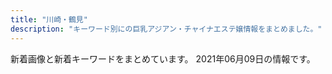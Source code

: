 ```yaml
---
title: "川崎・鶴見"
description: "キーワード別にの巨乳アジアン・チャイナエステ嬢情報をまとめました。"
---
```


新着画像と新着キーワードをまとめています。
2021年06月09日の情報です。

<DmmAffiliateIns />
<KeywordTable
  shops={
    [
    {
        "station": "JR\u9db4\u898b\u99c5\u897f\u53e3",
        "img_links": [
            "http://asatsuyu-es.com/images/newtiao.jpg",
            "http://asatsuyu-es.com/images/st02.jpg",
            "http://asatsuyu-es.com/images/st01.jpg",
            "http://asatsuyu-es.com/images/st03b.jpg",
            "http://asatsuyu-es.com/images/st05b.jpg",
            "http://asatsuyu-es.com/images/room2.jpg",
            "http://asatsuyu-es.com/images/st04.jpg",
            "http://asatsuyu-es.com/images/zi_staff.png",
            "http://asatsuyu-es.com/images/room3.jpg",
            "http://asatsuyu-es.com/images/room4.jpg",
            "http://asatsuyu-es.com/images/st03.jpg",
            "http://asatsuyu-es.com/images/mobile.jpg",
            "http://asatsuyu-es.com/images/newfacetiao.jpg",
            "http://asatsuyu-es.com/images/picktiao.jpg",
            "http://asatsuyu-es.com/images/st05.jpg",
            "http://asatsuyu-es.com/images/top01.jpg",
            "http://asatsuyu-es.com/images/room6.jpg",
            "http://asatsuyu-es.com/images/room1.jpg"
        ],
        "name": "\u671d\u9732",
        "url": "http://asatsuyu-es.com/",
        "keywords": {
            "86": 1,
            "C": 12,
            "87": 1,
            "D": 2
        }
    },
    {
        "station": "JR\u9db4\u898b\u99c5\u897f\u53e3",
        "img_links": [
            "http://tsurumisakura.este88.com/images/m6.jpg",
            "http://tsurumisakura.este88.com/files/004.jpg",
            "http://tsurumisakura.este88.com/images/m1.jpg",
            "http://tsurumisakura.este88.com/images/b-tel.png",
            "http://tsurumisakura.este88.com/images/m4.jpg",
            "http://tsurumisakura.este88.com/files/sayuri1.jpg",
            "http://tsurumisakura.este88.com/files/miho1.jpg",
            "http://tsurumisakura.este88.com/files/minami1.jpg",
            "http://tsurumisakura.este88.com/images/m2.jpg",
            "http://tsurumisakura.este88.com/images/m3.jpg",
            "http://tsurumisakura.este88.com/images/tel2.png",
            "http://tsurumisakura.este88.com/images/slider-img002.jpg",
            "http://tsurumisakura.este88.com/images/slider-img001.jpg",
            "http://tsurumisakura.este88.com/images/b-online.png",
            "http://tsurumisakura.este88.com/files/hitomi1.jpg",
            "http://tsurumisakura.este88.com/files/miyuki1.jpg",
            "http://tsurumisakura.este88.com/images/info.png"
        ],
        "keywords": {
            "87": 10,
            "88": 8,
            "92": 8,
            "86": 8,
            "89": 6,
            "E": 8,
            "C": 8,
            "D": 24,
            "93": 8
        },
        "name": "\u3055\u304f\u3089",
        "url": "http://tsurumisakura.este88.com/"
    },
    {
        "name": "Smile",
        "img_links": [
            "http://tsurumi-est.xyz/images/g0.jpg",
            "http://tsurumi-est.xyz/images/s_staff.png",
            "http://tsurumi-est.xyz/images/int2.jpg",
            "http://tsurumi-est.xyz/images/int1.jpg",
            "http://tsurumi-est.xyz/g1.jpg",
            "http://tsurumi-est.xyz/images/g3.jpg",
            "http://momipara.jp/img/link/momi88.jpg",
            "http://tsurumi-est.xyz/images/g1.jpg",
            "http://tsurumi-est.xyz/images/top.jpg",
            "http://tsurumi-est.xyz/images/mobile.png",
            "http://tsurumi-est.xyz/images/g2.jpg",
            "http://tsurumi-est.xyz/g3.jpg",
            "http://tsurumi-est.xyz/g2.jpg",
            "http://cdn.dino-es.com/images/logo/88x31NewDinoEs.png",
            "http://tsurumi-est.xyz/images/flash2.jpg",
            "http://tsurumi-est.xyz/images/s_staff1.png",
            "http://tsurumi-est.xyz/images/mens-esthe1.png",
            "http://tsurumi-est.xyz/images/flash.jpg",
            "http://tsurumi-est.xyz/images/g5.jpg",
            "http://tsurumi-est.xyz/g0.jpg"
        ],
        "keywords": {
            "E": 2,
            "C": 16,
            "D": 4
        },
        "url": "http://tsurumi-est.xyz/",
        "station": "\u4eac\u6025\u9db4\u898b\u99c5\u6771\u53e3"
    },
    {
        "name": "\u7652\u5065\u697d",
        "station": "JR\u5ddd\u5d0e\u99c5\u6771\u53e3",
        "url": "http://es-china.info/",
        "keywords": {
            "C": 13
        },
        "img_links": [
            "http://es-china.info/images/no1.png",
            "http://es-china.info/images/line.png",
            "http://es-china.info/staff/sayuri3.jpg",
            "http://es-china.info/staff/emi2.jpg",
            "http://es-china.info/staff/risa2.jpg",
            "http://es-china.info/images/r3.jpg",
            "http://es-china.info/staff/ai2.jpg",
            "http://es-china.info/images/s_news.png",
            "http://es-china.info/images/room1.jpg",
            "http://es-china.info/images/s_ranking.png",
            "http://es-china.info/staff/sasa1.jpg",
            "http://es-china.info/staff/ai1.jpg",
            "http://es-china.info/staff/ran2.jpg",
            "http://es-china.info/images/s_newface.png",
            "http://es-china.info/images/s_staff.png",
            "http://es-china.info/images/s_pickup.png",
            "http://es-china.info/staff/sayuri1.jpg",
            "http://es-china.info/staff/sasa2.jpg",
            "http://es-china.info/images/room4.jpg",
            "http://es-china.info/staff/sayuri2.jpg",
            "http://es-china.info/staff/risa1.jpg",
            "http://es-china.info/staff/emi1.jpg",
            "http://es-china.info/images/room3.jpg",
            "http://es-china.info/images/room2.jpg",
            "http://es-china.info/images/s_zysx.png",
            "http://es-china.info/images/mobile.jpg",
            "http://es-china.info/staff/ran1.jpg"
        ]
    },
    {
        "img_links": [
            "http://www.iyasi-massage.com/images/staff/sta_04.jpg",
            "http://www.iyasi-massage.com/images/home/index_04.jpg",
            "http://www.iyasi-massage.com/images/staff_image/staff_d06.jpg",
            "http://www.iyasi-massage.com/images/top/top_02.jpg",
            "http://www.iyasi-massage.com/images/staff_one/staff_one_01.jpg",
            "http://www.iyasi-massage.com/images/gallery/gallery_103.jpg",
            "http://www.iyasi-massage.com/images/top/top_03.jpg",
            "http://www.iyasi-massage.com/images/top/top_06.jpg",
            "http://www.iyasi-massage.com/images/system/syatem_303.jpg",
            "http://www.iyasi-massage.com/images/home/QR.png",
            "http://www.iyasi-massage.com/images/staff_image/staff_d01.jpg",
            "http://www.iyasi-massage.com/images/staff/sta_06.jpg",
            "http://www.iyasi-massage.com/images/staff_image/staff_d02.jpg",
            "http://www.iyasi-massage.com/images/staff_one/staff_one_02.jpg",
            "http://www.iyasi-massage.com/images/system/syatem_301.jpg",
            "http://www.iyasi-massage.com/images/home/top_qp.jpg",
            "http://www.iyasi-massage.com/images/gallery/gallery_104.jpg",
            "http://www.iyasi-massage.com/images/staff/sta_023.jpg",
            "http://www.iyasi-massage.com/images/staff/sta_0z12.jpg",
            "http://www.iyasi-massage.com/images/staff/sta_07.jpg",
            "http://www.iyasi-massage.com/images/staff_one/staff_one_03.jpg",
            "http://www.iyasi-massage.com/images/home/index_qup.jpg",
            "http://www.iyasi-massage.com/images/top/top_08.png",
            "http://www.iyasi-massage.com/images/staff/sta_0z9.jpg",
            "http://www.iyasi-massage.com/images/gallery/gallery_401.jpg",
            "http://www.iyasi-massage.com/images/staff_one/staff_one_04.jpg",
            "http://www.iyasi-massage.com/images/staff_one/staff_one_07.png",
            "http://www.iyasi-massage.com/images/staff_image/staff_d04.jpg",
            "http://www.iyasi-massage.com/images/staff_image/staff_d05.jpg",
            "http://www.iyasi-massage.com/images/top/top_01.jpg",
            "http://www.iyasi-massage.com/images/top/top_05.jpg",
            "http://www.iyasi-massage.com/images/system/syatem_302.jpg",
            "http://www.iyasi-massage.com/images/home/index_03.jpg",
            "http://www.iyasi-massage.com/images/gallery/gallery_101.jpg",
            "http://www.iyasi-massage.com/images/staff/sta_010.jpg",
            "http://www.iyasi-massage.com/images/staff/staff_top.jpg",
            "http://www.iyasi-massage.com/images/staff/sta_03.jpg",
            "http://www.iyasi-massage.com/images/gallery/gallery_403.jpg",
            "http://www.iyasi-massage.com/images/staff_image/staff_d03.jpg",
            "http://www.iyasi-massage.com/images/gallery/gallery_404.jpg",
            "http://www.iyasi-massage.com/images/staff/sta_01.jpg",
            "http://www.iyasi-massage.com/images/staff_one/staff_one_top.jpg",
            "http://www.iyasi-massage.com/images/home/index_tel.jpg",
            "http://www.iyasi-massage.com/images/gallery/gallery_102.jpg",
            "http://www.iyasi-massage.com/images/staff/sta_0z10.jpg",
            "http://www.iyasi-massage.com/images/top/top_04.jpg",
            "http://www.iyasi-massage.com/images/staff/sta_0z6.jpg",
            "http://www.iyasi-massage.com/images/gallery/gallery_top.jpg",
            "http://www.iyasi-massage.com/images/staff_one/staff_one_08.png",
            "http://www.iyasi-massage.com/images/staff/sta_021.jpg",
            "http://www.iyasi-massage.com/images/staff/sta_08.jpg",
            "http://www.iyasi-massage.com/images/gallery/gallery_01.jpg",
            "http://www.iyasi-massage.com/images/staff/sta_0z8.jpg",
            "http://www.iyasi-massage.com/images/gallery/gallery_402.jpg",
            "http://www.iyasi-massage.com/images/staff_one/staff_one_05.jpg",
            "http://www.iyasi-massage.com/images/staff/sta_0z2.jpg",
            "http://www.iyasi-massage.com/images/home/index_page_top.jpg"
        ],
        "name": "\u6843\u6e90\u90f7",
        "url": "http://www.iyasi-massage.com/",
        "keywords": {},
        "station": "JR\u5ddd\u5d0e\u99c5\u6771\u53e3"
    },
    {
        "name": "sweet",
        "img_links": [
            "https://tsurumi-mensesthe.com/staff/new-s1.jpg",
            "https://tsurumi-mensesthe.com/staff/new-l1.jpg",
            "https://tsurumi-mensesthe.com/staff/miki-l2.jpg",
            "https://inage-mensesthe.com/icon/twitter.png",
            "https://tsurumi-mensesthe.com/staff/momoka-l1.jpg",
            "https://tsurumi-mensesthe.com/staff/riri-l2.jpg",
            "https://tsurumi-mensesthe.com/staff/yuyu-top.jpg",
            "https://tsurumi-mensesthe.com/images/header3.png",
            "https://tsurumi-mensesthe.com/staff/new-top.jpg",
            "https://tsurumi-mensesthe.com/staff/momoka-top.jpg",
            "https://tsurumi-mensesthe.com/staff/riri-top.jpg",
            "https://tsurumi-mensesthe.com/staff/sora-s1.jpg",
            "https://tsurumi-mensesthe.com/staff/yura-s1.jpg",
            "https://tsurumi-mensesthe.com/staff/miki-l1.jpg",
            "https://tsurumi-mensesthe.com/images/main-sp.jpg",
            "https://tsurumi-mensesthe.com/room/room-l1.jpg",
            "https://tsurumi-mensesthe.com/staff/momoka-l3.jpg",
            "https://tsurumi-mensesthe.com/icon/yelp.png",
            "https://tsurumi-mensesthe.com/staff/yuyu-l1.jpg",
            "https://tsurumi-mensesthe.com/images/esthe3.jpg",
            "https://tsurumi-mensesthe.com/massage/2021/03/01/miki-s1.jpg",
            "https://tsurumi-mensesthe.com/images/clear.png",
            "https://tsurumi-mensesthe.com/footer/footer-line.png",
            "https://tsurumi-mensesthe.com/massage/2020/11/22/coco-s3.jpg",
            "https://tsurumi-mensesthe.com/massage/2021/01/05/stand-by.jpg",
            "https://tsurumi-mensesthe.com/room/room-l3.jpg",
            "https://tsurumi-mensesthe.com/room/room-l4.jpg",
            "https://tsurumi-mensesthe.com/staff/momoka-s2.jpg",
            "https://tsurumi-mensesthe.com/staff/momoka-s1.jpg",
            "https://tsurumi-mensesthe.com/staff/yura-l2.jpg",
            "https://tsurumi-mensesthe.com/massage/2021/03/09/new-s1.jpg",
            "https://tsurumi-mensesthe.com/staff/riri-s1.jpg",
            "https://tsurumi-mensesthe.com/icon/line.png",
            "https://tsurumi-mensesthe.com/staff/yura-top.jpg",
            "https://tsurumi-mensesthe.com/staff/ayumi-top.jpg",
            "https://inage-mensesthe.com/icon/line.png",
            "https://tsurumi-mensesthe.com/room/room-l2.jpg",
            "https://tsurumi-mensesthe.com/icon/twitter.png",
            "https://tsurumi-mensesthe.com/staff/ayumi-s1.jpg",
            "https://tsurumi-mensesthe.com/staff/yura-l1.jpg",
            "https://tsurumi-mensesthe.com/staff/momoka-s3.jpg",
            "https://tsurumi-mensesthe.com/staff/riri-s2.jpg",
            "https://tsurumi-mensesthe.com/staff/momoka-l2.jpg",
            "https://tsurumi-mensesthe.com/staff/miki-s1.jpg",
            "https://tsurumi-mensesthe.com/staff/hitomi-s1.jpg",
            "https://tsurumi-mensesthe.com/icon/facebook.png",
            "https://tsurumi-mensesthe.com/footer/footer-tel.png",
            "https://tsurumi-mensesthe.com/images/esthe4.jpg",
            "https://inage-mensesthe.com/icon/facebook.png",
            "https://tsurumi-mensesthe.com/massage/2021/04/20/yuyu-s1.jpg",
            "https://tsurumi-mensesthe.com/footer/footer-staff.png",
            "https://tsurumi-mensesthe.com/staff/hitomi-top.jpg",
            "https://tsurumi-mensesthe.com/images/main1.jpg",
            "https://inage-mensesthe.com/icon/yelp.png",
            "https://tsurumi-mensesthe.com/images/qrcode.png",
            "https://tsurumi-mensesthe.com/images/esthe1.jpg",
            "https://tsurumi-mensesthe.com/staff/yura-l3.jpg",
            "https://tsurumi-mensesthe.com/staff/riri-l1.jpg",
            "https://tsurumi-mensesthe.com/staff/yuyu-s1.jpg",
            "https://tsurumi-mensesthe.com/staff/miki-s2.jpg",
            "https://tsurumi-mensesthe.com/images/esthe2.jpg",
            "https://tsurumi-mensesthe.com/staff/yura-s3.jpg",
            "https://tsurumi-mensesthe.com/staff/yura-s2.jpg",
            "https://tsurumi-mensesthe.com/staff/miki-top.jpg"
        ],
        "url": "https://tsurumi-mensesthe.com/",
        "station": "JR\u9db4\u898b\u99c5\u897f\u53e3",
        "keywords": {
            "88": 36,
            "90": 9,
            "85": 27
        }
    },
    {
        "img_links": [
            "http://esthe-heal.com/staff/haruna/01mb.jpg",
            "http://esthe-heal.com/staff/yuki/01mb.jpg",
            "http://esthe-heal.com/img/link/koko_234x60.png",
            "http://esthe-heal.com/staff/yuyu/01.jpg",
            "http://esthe-heal.com/staff/miho/01.jpg",
            "http://esthe-heal.com/staff/sayuri/01.jpg",
            "http://esthe-heal.com/staff/haruna/01.jpg",
            "http://esthe-heal.com/staff/kaori/01.jpg",
            "http://esthe-heal.com/staff/momo/01.jpg",
            "http://esthe-heal.com/img/ttl_pickup.png",
            "http://esthe-heal.com/staff/momo/01mb.jpg",
            "http://esthe-heal.com/staff/kana/01mb.jpg",
            "http://esthe-heal.com/img/att.jpg",
            "http://esthe-heal.com/staff/kana/01.jpg",
            "http://esthe-heal.com/staff/sizuka/01mb.jpg",
            "http://esthe-heal.com/staff/sizuka/01.jpg",
            "http://esthe-heal.com/staff/sayuri/01mb.jpg",
            "http://esthe-heal.com/staff/rubi/01.jpg",
            "http://esthe-heal.com/staff/sakura/01.jpg",
            "http://esthe-heal.com/pic/head.jpg",
            "http://esthe-heal.com/staff/yuki/01.jpg",
            "http://esthe-heal.com/staff/miho/01mb.jpg",
            "http://esthe-heal.com/staff/rui/01mb.jpg",
            "http://esthe-heal.com/img/ttl_recbnr.png",
            "http://esthe-heal.com/staff/aya/01.jpg",
            "http://esthe-heal.com/img/ttl_mobile.png",
            "http://esthe-heal.com/staff/mimi/01mb.jpg",
            "http://esthe-heal.com/staff/aya/01mb.jpg",
            "http://esthe-heal.com/staff/kaori/01mb.jpg",
            "http://esthe-heal.com/img/ttl_wnew.png",
            "http://esthe-heal.com/img/ttl_staff.png",
            "http://esthe-heal.com/staff/yuyu/01mb.jpg",
            "http://esthe-heal.com/staff/sakura/01mb.jpg",
            "http://esthe-heal.com/staff/rubi/01mb.jpg",
            "http://esthe-heal.com/i/files/homeimg.jpg",
            "http://esthe-heal.com/staff/rui/01.jpg",
            "http://esthe-heal.com/staff/mimi/01.jpg"
        ],
        "url": "http://esthe-heal.com/",
        "keywords": {
            "C": 23
        },
        "name": "Yulala",
        "station": "JR\u9db4\u898b\u99c5\u6771\u53e3"
    },
    {
        "url": "http://good.abnavi.info/",
        "img_links": [],
        "keywords": {},
        "station": "JR\u9db4\u898b\u99c5\u6771\u53e3",
        "name": "GooD"
    },
    {
        "url": "https://tanoshii.xyz.mn/",
        "name": "\u697d\u3057\u3044",
        "keywords": {},
        "img_links": [],
        "station": "JR\u77e2\u5411\u99c5\u897f\u53e3"
    },
    {
        "url": "http://massage-salon.xyz/",
        "img_links": [
            "http://massage-salon.xyz/wp-content/themes/template-salon2/images/main3.jpg",
            "http://massage-salon.xyz/wp-content/uploads/2018/04/s1-500x466.jpg",
            "http://cdn.dino-es.com/images/logo/200x40DinoEs.png",
            "http://massage-salon.xyz/wp-content/uploads/2018/04/s4.jpg",
            "http://massage-salon.xyz/wp-content/uploads/2018/04/s2-500x467.jpg",
            "http://massage-salon.xyz/wp-content/themes/template-salon2/images/main2.jpg",
            "http://massage-salon.xyz/wp-content/themes/template-salon2/images/noimg.jpg",
            "http://massage-salon.xyz/wp-content/themes/template-salon2/images/header-tel.png",
            "http://massage-salon.xyz/wp-content/uploads/2018/12/img_6768.jpg",
            "http://massage-salon.xyz/wp-content/uploads/2018/04/s1.jpg",
            "http://massage-salon.xyz/wp-content/uploads/2019/02/IMG_0144-185x300.jpg",
            "http://massage-salon.xyz/wp-content/uploads/2018/04/s3.jpg",
            "http://massage-salon.xyz/wp-content/uploads/2019/02/IMG_0142-201x300.jpg",
            "http://massage-salon.xyz/wp-content/uploads/2018/12/img_6766.jpg",
            "http://massage-salon.xyz/wp-content/uploads/2019/02/IMG_0142-500x750.jpg",
            "http://massage-salon.xyz/wp-content/themes/template-salon2/images/main1.jpg",
            "http://massage-salon.xyz/wp-content/uploads/2018/11/IMG_6692-300x200.jpg",
            "http://massage-salon.xyz/wp-content/uploads/2018/12/img_6768-181x300.jpg",
            "http://massage-salon.xyz/wp-content/uploads/2019/02/IMG_0142-686x1024.jpg",
            "http://massage-salon.xyz/wp-content/uploads/2018/04/s4-500x467.jpg",
            "http://massage-salon.xyz/wp-content/uploads/2019/02/IMG_0144-500x750.jpg",
            "http://massage-salon.xyz/wp-content/uploads/2018/12/img_6766-182x300.jpg",
            "http://massage-salon.xyz/wp-content/uploads/2018/04/s3-500x467.jpg",
            "http://massage-salon.xyz/wp-content/uploads/2018/04/s2.jpg",
            "http://massage-salon.xyz/wp-content/uploads/2019/02/IMG_0144.jpg"
        ],
        "name": "\u723d\u3084\u304b\u306a\u671d",
        "keywords": {},
        "station": "JR\u5ddd\u5d0e\u99c5\u6771\u53e3"
    },
    {
        "url": "http://baburin.iest.info/",
        "station": "\u4eac\u6025\u9db4\u898b\u99c5\u6771\u53e3",
        "keywords": {
            "87": 91,
            "C": 52,
            "86": 52,
            "E": 13,
            "85": 39,
            "D": 128,
            "82": 13,
            "88": 11,
            "83": 13
        },
        "img_links": [
            "http://baburin.iest.info/images/staff0.jpg",
            "http://baburin.iest.info/photos/sites/2/2018/03/1.jpg",
            "http://baburin.iest.info/images/acc1.jpg",
            "http://baburin.iest.info/images/s_news.jpg",
            "http://baburin.iest.info/photos/sites/2/2018/10/2018103017042054.jpg",
            "http://baburin.iest.info/photos/sites/2/2018/11/2018112214225177.jpg",
            "http://baburin.iest.info/photos/sites/2/2020/10/2020100615314175.jpg",
            "http://baburin.iest.info/images/top.png",
            "http://baburin.iest.info/images/s_face.jpg",
            "http://baburin.iest.info/photos/sites/2/2019/12/2019121112381870.jpg",
            "http://baburin.iest.info/photos/sites/2/2019/12/2019121012234134.jpg",
            "http://baburin.iest.info/images/acc.jpg",
            "http://baburin.iest.info/images/s_staff.jpg",
            "http://baburin.iest.info/photos/sites/2/2018/06/2018062508384319.jpg",
            "http://baburin.iest.info/photos/sites/2/2018/06/2018063004421199.jpg",
            "http://baburin.iest.info/images/mibile.jpg",
            "http://baburin.iest.info/photos/sites/2/2019/12/2019121012271150.jpg",
            "http://baburin.iest.info/images/s_pick.jpg",
            "http://baburin.iest.info/photos/sites/2/2019/12/2019121012290043.jpg",
            "http://baburin.iest.info/photos/sites/2/2018/07/2018072409124390.jpg",
            "http://baburin.iest.info/images/s_info.jpg",
            "http://baburin.iest.info/photos/sites/2/2020/02/2020020617495273.jpg",
            "http://baburin.iest.info/photos/sites/2/2020/02/2020021216314936.jpg",
            "http://baburin.iest.info/photos/sites/2/2018/12/2018120114132410.jpg",
            "http://baburin.iest.info/photos/sites/2/2018/09/2018091006542340.jpg",
            "http://baburin.iest.info/photos/sites/2/2019/06/2019062312555740.jpg"
        ],
        "name": "\u30d0\u30d6\u308a\u3093\u5a18"
    },
    {
        "name": "Men\u2019s Pal Spa\u30fb\u30e1\u30f3\u30ba\u30d1\u30eb\u30b9\u30d1",
        "url": "https://www.pal-spa.com/",
        "img_links": [
            "https://www.pal-spa.com/img/blog/palspa_blog_20200803_ai2.jpg",
            "https://www.pal-spa.com/img/girl/main/smain92489e4bc2f68cb6c1df5f2c0780e53ef2.jpg",
            "https://www.pal-spa.com/img/blog/palspa_blog_20200803_ai3.jpg",
            "https://www.pal-spa.com/img/blog/palspa_blog_20200316_aya9.jpg",
            "https://www.pal-spa.com/img/material/massage_siatu3.jpg",
            "https://www.pal-spa.com/img/blog/palspa_blog_20200316_aya7.jpg",
            "https://www.pal-spa.com/img/blog/palspa_blog_20200316_aya2.jpg",
            "https://www.pal-spa.com/img/girl/pickup/pickup20210120104719.jpg",
            "https://www.pal-spa.com/img/girl/main/smain281fd9bc58195da2c4f8c318534044e362e.jpg",
            "https://www.pal-spa.com/img/girl/main/smain28209dcea86d45d39c34084233d3f05abd3.jpg",
            "https://www.pal-spa.com/img/girl/main/smain34264ec295988800531cb0f78cdcfbcb9cf.jpg",
            "https://www.pal-spa.com/img/blog/palspa_blog_20191204_erica4.jpg",
            "https://www.pal-spa.com/img/blog/palspa_blog_20200316_aya1.jpg",
            "https://www.pal-spa.com/img/girl/list/slist35f2458e832a4198c757c4a20f24e7b77f.jpg",
            "https://www.pal-spa.com/img/blog/palspa_blog_20210419_yuki1.jpg",
            "https://www.pal-spa.com/img/girl/list/swest34fb1e5b054a6796aafb6d24f36ac90950.jpg",
            "https://www.pal-spa.com/img/blog/palspa_blog_20191204_izumi4.jpg",
            "https://www.pal-spa.com/img/girl/list/slist41179e3d7fbd9c1dd52f6aa2a671ce0bd.jpg",
            "https://www.pal-spa.com/img/girl/main/smain214a4782a043e7ca29f58aba8d6552a2d6e.jpg",
            "https://www.pal-spa.com/img/blog/palspa_blog_20200113_miyuki2.jpg",
            "https://www.pal-spa.com/img/girl/main/smain285aa054b0383cc218664f07c55c4e1d3f0.jpg",
            "https://www.pal-spa.com/img/girl/main/smain374cab2c1fda697e3b05677cf608a517810.jpg",
            "https://www.pal-spa.com/img/blog/postimage20191205024146.jpg",
            "https://www.pal-spa.com/img/blog/palspa_blog_20210419_yuki7.jpg",
            "https://www.pal-spa.com/img/girl/main/smain2312be10adc295a0fc3adfdb5b77838c4a7.jpg",
            "https://www.pal-spa.com/img/girl/list/sface259a92ee295305fdbc6e4cd5a68dad5216.jpg",
            "https://www.pal-spa.com/img/girl/main/smain831caefc8aa890323cc659f5abf9da1937.jpg",
            "https://www.pal-spa.com/img/girl/list/sface3c2ba25b14b61f54befa1ec672e487350.jpg",
            "https://www.pal-spa.com/img/girl/list/slist37ffa7eddb5ff5f31871a45422cbecac1d.jpg",
            "https://www.pal-spa.com/img/blog/palspa_blog_20191204_izumi3.jpg",
            "https://www.pal-spa.com/img/blog/palspa_blog_20200113_miyuki1.jpg",
            "https://www.pal-spa.com/img/blog/postimage20191201160113.jpg",
            "https://www.pal-spa.com/img/girl/list/slist3aa1148d56856a2cfde4a3dfdd8d1c5ed.jpg",
            "https://www.pal-spa.com/img/blog/postimage20200805131611.jpg",
            "https://www.pal-spa.com/img/girl/main/smain211a4782a043e7ca29f58aba8d6552a2d6e.jpg",
            "https://www.pal-spa.com/img/girl/list/sface32552450a07c5e6fcf616569ce56276f28.jpg",
            "https://www.pal-spa.com/img/girl/main/smain255b45d339d6509c6b7779e499e2a9b6ba6.jpg",
            "https://www.pal-spa.com/img/blog/palspa_blog_20191201_aica1.jpg",
            "https://www.pal-spa.com/img/girl/main/smain91489e4bc2f68cb6c1df5f2c0780e53ef2.jpg",
            "https://www.pal-spa.com/img/blog/postimage20191205024522.jpg",
            "https://www.pal-spa.com/img/blog/palspa_blog_20210419_yuki5.jpg",
            "https://www.pal-spa.com/img/girl/main/smain241254584407bed049e349a41c5443a4345.jpg",
            "https://www.pal-spa.com/img/blog/postimage20190909035711.jpg",
            "https://www.pal-spa.com/img/girl/main/smain341fb1e5b054a6796aafb6d24f36ac90950.jpg",
            "https://www.pal-spa.com/img/girl/main/smain32aa1148d56856a2cfde4a3dfdd8d1c5ed.jpg",
            "https://www.pal-spa.com/img/material/massage_siatu2.jpg",
            "https://www.pal-spa.com/img/blog/palspa_blog_20191204_erica1.jpg",
            "https://www.pal-spa.com/img/girl/main/smain295c66d8a8ea77ad563b7a5d4d245be38c5.jpg",
            "https://www.pal-spa.com/img/blog/palspa_blog_20191201_aica7.jpg",
            "https://www.pal-spa.com/img/girl/list/slist32552450a07c5e6fcf616569ce56276f28.jpg",
            "https://www.pal-spa.com/img/blog/postimage20191201160850.jpg",
            "https://www.pal-spa.com/img/material/massage_sentai2.jpg",
            "https://www.pal-spa.com/img/blog/palspa_blog_20200113_miyuki8.jpg",
            "https://www.pal-spa.com/img/girl/main/smain355497d0fc321a60342a97907dcf15eddb4.jpg",
            "https://www.pal-spa.com/img/girl/main/smain32444cc176e6519c5cfcaa30cdb6b3d4ae6.jpg",
            "https://www.pal-spa.com/img/girl/main/smain3458922ce8484534d2b75a91ab7a300e6de.jpg",
            "https://www.pal-spa.com/img/girl/main/smain2934975d1e88a92635112090a18fddfe496.jpg",
            "https://www.pal-spa.com/img/blog/palspa_blog_20200316_aya10.jpg",
            "https://www.pal-spa.com/img/girl/main/smain212a4782a043e7ca29f58aba8d6552a2d6e.jpg",
            "https://www.pal-spa.com/img/blog/palspa_blog_20200803_ai1.jpg",
            "https://www.pal-spa.com/img/girl/list/slist24940766e3a46af57756429b6407dea11e.jpg",
            "https://www.pal-spa.com/img/blog/palspa_blog_20191201_yui3.jpg",
            "https://www.pal-spa.com/img/girl/list/slist256b08026e0fe59c124751f4ba2dce9484.jpg",
            "https://www.pal-spa.com/img/girl/list/sface35c7e2ebf50e97c57692dbfd94cccf9ddb.jpg",
            "https://www.pal-spa.com/img/blog/palspa_blog_20210120_haruka6.jpg",
            "https://www.pal-spa.com/img/girl/list/slist31991bce11ee745ecab812af3ff1cb34c6.jpg",
            "https://www.pal-spa.com/img/girl/main/smain242efb09e433a238cc9c94272805945bf96.jpg",
            "https://www.pal-spa.com/img/girl/main/smain29126f46703ae5614cc6531d2d744ef64cb.jpg",
            "https://www.pal-spa.com/img/blog/palspa_blog_20191204_erica3.jpg",
            "https://www.pal-spa.com/img/blog/palspa_blog_20191204_erica2.jpg",
            "https://www.pal-spa.com/img/girl/main/smain339afba4e500f33ea543f800c8238c1f49.jpg",
            "https://www.pal-spa.com/img/blog/palspa_blog_20191204_erica7.jpg",
            "https://www.pal-spa.com/img/blog/palspa_blog_20210419_yuki2.jpg",
            "https://www.pal-spa.com/img/girl/list/swest32552450a07c5e6fcf616569ce56276f28.jpg",
            "https://www.pal-spa.com/img/girl/list/swest31f19f00dae05be97f6dce6cb5dbe8eec8.jpg",
            "https://www.pal-spa.com/img/girl/main/smain32344cc176e6519c5cfcaa30cdb6b3d4ae6.jpg",
            "https://www.pal-spa.com/img/girl/list/swest259a92ee295305fdbc6e4cd5a68dad5216.jpg",
            "https://www.pal-spa.com/img/blog/palspa_blog_20200113_miyuki4.jpg",
            "https://www.pal-spa.com/img/blog/palspa_blog_20200803_ai7.jpg",
            "https://www.pal-spa.com/img/blog/palspa_blog_20200113_miyuki3.jpg",
            "https://www.pal-spa.com/img/girl/main/smain424a6d03832c91a865b6562a3dc842e51a.jpg",
            "https://www.pal-spa.com/img/blog/palspa_blog_20200113_miyuki7.jpg",
            "https://www.pal-spa.com/img/girl/main/smain2332be10adc295a0fc3adfdb5b77838c4a7.jpg",
            "https://www.pal-spa.com/img/girl/list/swest21a4782a043e7ca29f58aba8d6552a2d6e.jpg",
            "https://www.pal-spa.com/img/blog/palspa_blog_20200803_ai8.jpg",
            "https://www.pal-spa.com/img/blog/palspa_blog_20210120_haruka3.jpg",
            "https://www.pal-spa.com/img/girl/main/smain3535044e0e79b6d94578c6c78296fb853e4.jpg",
            "https://www.pal-spa.com/img/girl/main/smain252b45d339d6509c6b7779e499e2a9b6ba6.jpg",
            "https://www.pal-spa.com/img/girl/list/sface31f19f00dae05be97f6dce6cb5dbe8eec8.jpg",
            "https://www.pal-spa.com/img/girl/main/smain2944975d1e88a92635112090a18fddfe496.jpg",
            "https://www.pal-spa.com/img/girl/list/swest232be10adc295a0fc3adfdb5b77838c4a7.jpg",
            "https://www.pal-spa.com/img/blog/postimage20210128110639.jpg",
            "https://www.pal-spa.com/img/blog/palspa_blog_20191201_yui4.jpg",
            "https://www.pal-spa.com/img/girl/main/smain2342be10adc295a0fc3adfdb5b77838c4a7.jpg",
            "https://www.pal-spa.com/img/blog/palspa_blog_20191204_izumi1.jpg",
            "https://www.pal-spa.com/img/blog/palspa_blog_20210120_haruka4.jpg",
            "https://www.pal-spa.com/img/blog/palspa_blog_20191201_aica6.jpg",
            "https://www.pal-spa.com/img/blog/postimage20190823184018.jpg",
            "https://www.pal-spa.com/img/blog/postimage20191201161433.jpg",
            "https://www.pal-spa.com/img/material/image_auth.png",
            "https://www.pal-spa.com/img/girl/list/slist2384c844601b0fd2f7aabfe4a5a12163b7.jpg",
            "https://www.pal-spa.com/img/blog/palspa_blog_20200316_aya8.jpg",
            "https://www.pal-spa.com/img/girl/pickup/pickup20200923134207.jpg",
            "https://www.pal-spa.com/img/girl/list/swest41179e3d7fbd9c1dd52f6aa2a671ce0bd.jpg",
            "https://www.pal-spa.com/img/girl/list/swest24254584407bed049e349a41c5443a4345.jpg",
            "https://www.pal-spa.com/img/material/massage_siatu1.jpg",
            "https://www.pal-spa.com/img/girl/list/slist21c8c7f499c3f4da854e401c53978a3677.jpg",
            "https://www.pal-spa.com/img/blog/palspa_blog_20200113_miyuki5.jpg",
            "https://www.pal-spa.com/img/blog/palspa_blog_20191201_aica3.jpg",
            "https://www.pal-spa.com/img/girl/main/smain93489e4bc2f68cb6c1df5f2c0780e53ef2.jpg",
            "https://www.pal-spa.com/img/material/massage_sentai3.jpg",
            "https://www.pal-spa.com/img/blog/palspa_blog_20191201_aica5.jpg",
            "https://www.pal-spa.com/img/blog/palspa_blog_20200316_aya11.jpg",
            "https://www.pal-spa.com/img/girl/main/smain2924975d1e88a92635112090a18fddfe496.jpg",
            "https://www.pal-spa.com/img/girl/pickup/pickup20210513160105.jpg",
            "https://www.pal-spa.com/img/material/massage_sentai1.jpg",
            "https://www.pal-spa.com/img/blog/palspa_blog_20191201_yui6.jpg",
            "https://www.pal-spa.com/img/girl/list/sface41179e3d7fbd9c1dd52f6aa2a671ce0bd.jpg",
            "https://www.pal-spa.com/img/girl/pickup/pickup20200730025343.jpg",
            "https://www.pal-spa.com/img/girl/main/smain851caefc8aa890323cc659f5abf9da1937.jpg",
            "https://www.pal-spa.com/img/girl/main/smain254b45d339d6509c6b7779e499e2a9b6ba6.jpg",
            "https://www.pal-spa.com/img/blog/palspa_blog_20210419_yuki6.jpg",
            "https://www.pal-spa.com/img/girl/main/smain2352be10adc295a0fc3adfdb5b77838c4a7.jpg",
            "https://www.pal-spa.com/img/girl/main/smain215a4782a043e7ca29f58aba8d6552a2d6e.jpg",
            "https://www.pal-spa.com/img/blog/palspa_blog_20191204_erica6.jpg",
            "https://www.pal-spa.com/img/girl/list/slist2803b6e28547718e5f6d36e0d1c631fbcd.jpg",
            "https://www.pal-spa.com/img/camp/camp_20210601sp.jpg",
            "https://www.pal-spa.com/img/girl/main/smain94ef1bf25458f90407a4281129029fee02.jpg",
            "https://www.pal-spa.com/img/girl/list/sface34fb1e5b054a6796aafb6d24f36ac90950.jpg",
            "https://www.pal-spa.com/img/blog/palspa_blog_20200316_aya5.jpg",
            "https://www.pal-spa.com/img/girl/main/smain3438922ce8484534d2b75a91ab7a300e6de.jpg",
            "https://www.pal-spa.com/img/blog/palspa_blog_20200803_ai4.jpg",
            "https://www.pal-spa.com/img/blog/palspa_blog_20210419_yuki4.jpg",
            "https://www.pal-spa.com/img/girl/pickup/pickup20210315213817.jpg",
            "https://www.pal-spa.com/img/camp/20210513_newface.jpg",
            "https://www.pal-spa.com/img/girl/pickup/pickup20200822150116.jpg",
            "https://www.pal-spa.com/img/blog/palspa_blog_20191201_yui5.jpg",
            "https://www.pal-spa.com/img/blog/postimage20210419052730.jpg",
            "https://www.pal-spa.com/img/girl/list/sface21a4782a043e7ca29f58aba8d6552a2d6e.jpg",
            "https://www.pal-spa.com/img/blog/palspa_blog_20200803_ai6.jpg",
            "https://www.pal-spa.com/img/blog/palspa_blog_20191201_yui1.jpg",
            "https://www.pal-spa.com/img/blog/palspa_blog_20210120_haruka5.jpg",
            "https://www.pal-spa.com/img/blog/palspa_blog_20191204_izumi2.jpg",
            "https://www.pal-spa.com/img/blog/palspa_blog_20191201_yui2.jpg",
            "https://www.pal-spa.com/img/blog/postimage20190615060904.jpg",
            "https://www.pal-spa.com/img/blog/palspa_blog_20200316_aya3.jpg",
            "https://www.pal-spa.com/img/girl/list/swest2934a16061b4519bc353f475021810bbc2.jpg",
            "https://www.pal-spa.com/img/girl/list/swest2815022380c60cdc7043c4ec074cee02f5.jpg",
            "https://www.pal-spa.com/img/girl/list/slist34fb1e5b054a6796aafb6d24f36ac90950.jpg",
            "https://www.pal-spa.com/img/blog/palspa_blog_20200803_ai5.jpg",
            "https://www.pal-spa.com/img/blog/palspa_blog_20191204_izumi5.jpg",
            "https://www.pal-spa.com/img/girl/list/swest3c2ba25b14b61f54befa1ec672e487350.jpg",
            "https://www.pal-spa.com/img/girl/list/sface374e0d15dd2f781c76365f64c8cfd8955c.jpg",
            "https://www.pal-spa.com/img/girl/list/sface2934a16061b4519bc353f475021810bbc2.jpg",
            "https://www.pal-spa.com/img/girl/main/smain283aa054b0383cc218664f07c55c4e1d3f0.jpg",
            "https://www.pal-spa.com/img/blog/postimage20200316071533.jpg",
            "https://www.pal-spa.com/img/blog/postimage20191201162035.jpg",
            "https://www.pal-spa.com/img/girl/list/swest81caefc8aa890323cc659f5abf9da1937.jpg",
            "https://www.pal-spa.com/img/girl/main/smain3448922ce8484534d2b75a91ab7a300e6de.jpg",
            "https://www.pal-spa.com/img/girl/list/sface8aaf0584954cf78c6fa0e4d5235d359c9.jpg",
            "https://www.pal-spa.com/img/girl/pickup/pickup20200104064211.jpg",
            "https://www.pal-spa.com/img/girl/main/smain354497d0fc321a60342a97907dcf15eddb4.jpg",
            "https://www.pal-spa.com/img/girl/list/swest352b89681dd1c11f6c2b3d93f5253fdb44.jpg",
            "https://www.pal-spa.com/img/girl/main/smain411179e3d7fbd9c1dd52f6aa2a671ce0bd.jpg",
            "https://www.pal-spa.com/img/girl/list/slist9224bead323710d8ed7f0640125518c54.jpg",
            "https://www.pal-spa.com/img/girl/main/smain349afba4e500f33ea543f800c8238c1f49.jpg",
            "https://www.pal-spa.com/img/blog/palspa_blog_20191204_izumi6.jpg",
            "https://www.pal-spa.com/img/camp/camp_20210601.jpg",
            "https://www.pal-spa.com/img/girl/list/swest374e0d15dd2f781c76365f64c8cfd8955c.jpg",
            "https://www.pal-spa.com/img/blog/palspa_blog_20210120_haruka1.jpg",
            "https://www.pal-spa.com/img/girl/list/sface232be10adc295a0fc3adfdb5b77838c4a7.jpg",
            "https://www.pal-spa.com/img/girl/main/smain253b45d339d6509c6b7779e499e2a9b6ba6.jpg",
            "https://www.pal-spa.com/img/girl/main/smain213a4782a043e7ca29f58aba8d6552a2d6e.jpg",
            "https://www.pal-spa.com/img/girl/main/smain31aa1148d56856a2cfde4a3dfdd8d1c5ed.jpg",
            "https://www.pal-spa.com/img/girl/main/smain43f417400ac5884575399559541bcf4c17.jpg",
            "https://www.pal-spa.com/img/girl/main/smain44b39a706bac6618b1571f7fdf4631427d.jpg",
            "https://www.pal-spa.com/img/girl/list/swest35285c827d9511f0950a18b392ca14bbe6.jpg",
            "https://www.pal-spa.com/img/blog/palspa_blog_20191204_erica5.jpg",
            "https://www.pal-spa.com/img/blog/palspa_blog_20191201_aica4.jpg",
            "https://www.pal-spa.com/img/girl/main/smain2322be10adc295a0fc3adfdb5b77838c4a7.jpg",
            "https://www.pal-spa.com/img/girl/list/sface24254584407bed049e349a41c5443a4345.jpg",
            "https://www.pal-spa.com/img/blog/palspa_blog_20191204_izumi7.jpg",
            "https://www.pal-spa.com/img/blog/palspa_blog_20200113_miyuki6.jpg",
            "https://www.pal-spa.com/img/girl/main/smain81aaf0584954cf78c6fa0e4d5235d359c9.jpg",
            "https://www.pal-spa.com/img/girl/list/sface2815022380c60cdc7043c4ec074cee02f5.jpg",
            "https://www.pal-spa.com/img/girl/main/smain32544cc176e6519c5cfcaa30cdb6b3d4ae6.jpg",
            "https://www.pal-spa.com/img/girl/list/swest95fea8ce189d2417d922eb9079627b3ac.jpg",
            "https://www.pal-spa.com/img/girl/main/smain321552450a07c5e6fcf616569ce56276f28.jpg",
            "https://www.pal-spa.com/img/girl/main/smain32244cc176e6519c5cfcaa30cdb6b3d4ae6.jpg",
            "https://www.pal-spa.com/img/girl/list/slist82771fec40d02127b42e7e4941a97d5e8.jpg",
            "https://www.pal-spa.com/img/blog/palspa_blog_20191201_aica2.jpg",
            "https://www.pal-spa.com/img/blog/palspa_blog_20210419_yuki8.jpg",
            "https://www.pal-spa.com/img/blog/palspa_blog_20191201_yui7.jpg",
            "https://www.pal-spa.com/img/girl/main/smain821caefc8aa890323cc659f5abf9da1937.jpg",
            "https://www.pal-spa.com/img/blog/palspa_blog_20210419_yuki3.jpg",
            "https://www.pal-spa.com/img/girl/main/smain3525044e0e79b6d94578c6c78296fb853e4.jpg",
            "https://www.pal-spa.com/img/girl/main/smain351f2458e832a4198c757c4a20f24e7b77f.jpg",
            "https://www.pal-spa.com/img/girl/main/smain375cab2c1fda697e3b05677cf608a517810.jpg",
            "https://www.pal-spa.com/img/girl/main/smain284aa054b0383cc218664f07c55c4e1d3f0.jpg",
            "https://www.pal-spa.com/img/blog/palspa_blog_20200316_aya4.jpg",
            "https://www.pal-spa.com/img/girl/main/smain371eb53412252fd3f47bcd6a4f2e0027ddb.jpg",
            "https://www.pal-spa.com/img/girl/main/smain373eb53412252fd3f47bcd6a4f2e0027ddb.jpg",
            "https://www.pal-spa.com/img/blog/postimage20200112225143.jpg",
            "https://www.pal-spa.com/img/girl/main/smain372eb53412252fd3f47bcd6a4f2e0027ddb.jpg",
            "https://www.pal-spa.com/img/blog/palspa_blog_20200803_ai9.jpg",
            "https://www.pal-spa.com/img/girl/main/smain841caefc8aa890323cc659f5abf9da1937.jpg",
            "https://www.pal-spa.com/img/girl/main/smain251b45d339d6509c6b7779e499e2a9b6ba6.jpg",
            "https://www.pal-spa.com/img/girl/main/smain95ef1bf25458f90407a4281129029fee02.jpg",
            "https://www.pal-spa.com/img/blog/palspa_blog_20200316_aya6.jpg",
            "https://www.pal-spa.com/img/girl/list/slist29b91c9bcc8e157811f43836e0e81c7a7e.jpg",
            "https://www.pal-spa.com/img/girl/list/sface9b20525be57ec14c2cab254b7f38bd4df.jpg"
        ],
        "keywords": {
            "G": 12,
            "\u30bb\u30af\u30b7\u30fc": 8,
            "100": 1,
            "\u30c0\u30a4\u30ca\u30de\u30a4\u30c8": 1
        },
        "station": "JR\u9db4\u898b\u99c5\u6771\u53e3"
    },
    {
        "station": "JR\u5ddd\u5d0e\u99c5\u6771\u53e3",
        "name": "\u7e01\u5712",
        "img_links": [],
        "url": "http://rabbit.est.cm/",
        "keywords": {}
    },
    {
        "keywords": {
            "94": 4,
            "C": 8,
            "89": 4,
            "D": 4
        },
        "img_links": [
            "http://cizanasr.xyz/uploads/210529/1-210529110451917.jpg",
            "http://cizanasr.xyz/static/picture/top.jpg",
            "http://cizanasr.xyz/static/picture/maining.jpg",
            "http://cizanasr.xyz/static/picture/tit_new.png",
            "http://cizanasr.xyz/static/picture/sp_tit_new.png",
            "http://cizanasr.xyz/static/picture/room4.jpg",
            "http://cizanasr.xyz/static/picture/tit_staff02.png",
            "http://cizanasr.xyz/static/picture/sp_tit_staff02.png",
            "http://cizanasr.xyz/static/picture/sp_tit_staff01.png",
            "http://cizanasr.xyz/static/picture/room3.jpg",
            "http://cizanasr.xyz/static/picture/room1.jpg",
            "http://cizanasr.xyz/static/picture/img_tel.png",
            "http://cizanasr.xyz/uploads/210529/1-210529110422206.jpg",
            "http://cizanasr.xyz/static/picture/sp_tit_therapist.png",
            "http://cizanasr.xyz/static/picture/room2.jpg",
            "http://cizanasr.xyz/static/picture/tit_staff01.png",
            "http://cizanasr.xyz/uploads/210529/1-21052911035S39.jpg",
            "http://cizanasr.xyz/static/picture/tit_therapist.png"
        ],
        "url": "http://cizanasr.xyz/",
        "station": "JR\u9db4\u898b\u99c5\u6771\u53e3",
        "name": "\u7652\u3057\u306e\u7f8e\u4eba"
    },
    {
        "name": "\u7652\u3057\u98a8\uff5e\u3044\u3084\u3057\u304b\u305c\uff5e",
        "img_links": [],
        "keywords": {},
        "url": "http://iyashi-kaze.oks.bz/",
        "station": "JR\u5ddd\u5d0e\u99c5\u6771\u53e3"
    },
    {
        "url": "http://genkimori.ests.jp/",
        "name": "\u4eba\u9b5a\u306e\u604b",
        "station": "JR\u9db4\u898b\u99c5\u6771\u53e3",
        "keywords": {},
        "img_links": []
    },
    {
        "img_links": [
            "https://moon-beauty.jp/wp/wp-content/uploads/2020/09/rika_info.png",
            "https://moon-beauty.jp/wp/wp-content/uploads/2021/03/202103_100_campaign2.png",
            "https://moon-beauty.jp/images/staff/rika22_01.png",
            "https://moon-beauty.jp/wp/wp-content/uploads/2019/12/xmas2019_2.jpg",
            "https://moon-beauty.jp/wp/wp-content/uploads/2019/07/1907campaign01-700x327.png",
            "https://moon-beauty.jp/wp/wp-content/uploads/2017/12/11e78c1189d1307c1c0528ca01cf193e.jpg",
            "https://moon-beauty.jp/wp/wp-content/uploads/2019/12/xmas2019.jpg",
            "https://moon-beauty.jp/images/costume/cabinattendant02.png",
            "https://moon-beauty.jp/wp/wp-content/uploads/2017/11/484697b90c0612750e1d8c7c971a16f8.jpg",
            "https://moon-beauty.jp/wp/wp-content/uploads/2019/12/xmas2019_2-700x327.jpg",
            "https://moon-beauty.jp/images/staff/rika22_02.png",
            "https://moon-beauty.jp/wp/wp-content/uploads/2017/11/4.png",
            "https://moon-beauty.jp/images/staff/izumi23_01.png",
            "https://moon-beauty.jp/wp/wp-content/uploads/2017/12/3addf91ad6b786b4c3fd2e4322dc1181.jpg",
            "https://moon-beauty.jp/wp/wp-content/uploads/2017/11/top02.png",
            "https://moon-beauty.jp/images/costume/cheergirl02.png",
            "https://moon-beauty.jp/wp/wp-content/uploads/2020/09/costume.png",
            "https://moon-beauty.jp/wp/wp-content/uploads/2017/11/mb_shower.png",
            "https://moon-beauty.jp/images/staff/staff.png",
            "https://moon-beauty.jp/images/costume/sailorgirl02.png",
            "https://moon-beauty.jp/wp/wp-content/uploads/2017/12/3985d5f04f99b7c5a1b4662bcc831575.jpg",
            "https://moon-beauty.jp/images/staff/nana25_02.png",
            "https://moon-beauty.jp/images/staff/emi24_1.png",
            "https://moon-beauty.jp/images/staff/nana25_01.png",
            "https://moon-beauty.jp/wp/wp-content/uploads/2017/11/27e7586ba3689c74b6428ec7dbfe02a6-700x1244.jpg",
            "https://moon-beauty.jp/wp/wp-content/uploads/2019/07/1907campaign02-700x327.png",
            "https://moon-beauty.jp/images/costume/nursegirl01.png",
            "https://moon-beauty.jp/wp/wp-content/uploads/2018/09/mb_front4.png",
            "https://moon-beauty.jp/wp/wp-content/uploads/2017/11/1.png",
            "https://moon-beauty.jp/wp/wp-content/uploads/2020/09/nana_info.png",
            "https://moon-beauty.jp/wp/wp-content/uploads/2017/11/top01-1.png",
            "https://moon-beauty.jp/wp/wp-content/uploads/2019/07/1907campaign02.png",
            "https://moon-beauty.jp/wp/wp-content/uploads/2017/11/3.png",
            "https://moon-beauty.jp/images/campaign2017.jpg",
            "https://moon-beauty.jp/wp/wp-content/uploads/2017/11/6.png",
            "https://moon-beauty.jp/wp/wp-content/uploads/2017/11/top01-1-700x459.png",
            "https://moon-beauty.jp/wp/wp-content/uploads/2017/12/dde33c6f84f42b29abc164fed911749d-700x1246.jpg",
            "https://moon-beauty.jp/images/costume/nursegirl002.png",
            "https://moon-beauty.jp/wp/wp-content/uploads/2020/01/2002campaign-700x327.png",
            "https://moon-beauty.jp/wp/wp-content/uploads/2020/09/mirai_info.png",
            "https://moon-beauty.jp/wp/wp-content/uploads/2017/11/play.png",
            "https://moon-beauty.jp/wp/wp-content/uploads/2021/03/202103_80_campaign.png",
            "https://moon-beauty.jp/wp/wp-content/uploads/2017/12/7e6728877b7be3eba7dacfced12e3481.jpg",
            "https://moon-beauty.jp/wp/wp-content/uploads/2017/11/9ac2dcf4d411d36df940a44359d1e597.jpg",
            "https://moon-beauty.jp/images/staff/ran23_01.png",
            "https://moon-beauty.jp/wp/wp-content/uploads/2021/05/estama_log.png",
            "https://moon-beauty.jp/images/costume/cheergirl01.png",
            "https://moon-beauty.jp/wp/wp-content/uploads/2017/11/top03.png",
            "https://moon-beauty.jp/images/costume/cabinattendant01.png",
            "https://moon-beauty.jp/images/staff/hikari23_02.png",
            "https://moon-beauty.jp/wp/wp-content/uploads/2017/11/mb_front.png",
            "https://moon-beauty.jp/wp/wp-content/uploads/2018/09/mb_road02.png",
            "https://moon-beauty.jp/wp/wp-content/uploads/2017/11/27e7586ba3689c74b6428ec7dbfe02a6.jpg",
            "https://moon-beauty.jp/wp/wp-content/uploads/2017/12/1d7d7d3df21218cb91cce28ca987dca8-700x1246.jpg",
            "https://moon-beauty.jp/images/staff/eri21_01.png",
            "https://moon-beauty.jp/images/staff/mirai23.png",
            "https://moon-beauty.jp/wp/wp-content/uploads/2020/06/202006campaign-700x327.png",
            "https://moon-beauty.jp/wp/wp-content/uploads/2017/11/6a08b9c7e55a068553569af35285dd93-700x1244.jpg",
            "https://moon-beauty.jp/images/staff/hikari23_01.png",
            "https://moon-beauty.jp/wp/wp-content/uploads/2019/07/1907campaign01.png",
            "https://moon-beauty.jp/images/staff/momoka22_01.png",
            "https://moon-beauty.jp/wp/wp-content/uploads/2017/11/mb_front2.png",
            "https://moon-beauty.jp/wp/wp-content/uploads/2017/11/6a08b9c7e55a068553569af35285dd93.jpg",
            "https://moon-beauty.jp/images/costume/sailorgirl01.png",
            "https://moon-beauty.jp/wp/wp-content/uploads/2017/11/5.png",
            "https://moon-beauty.jp/wp/wp-content/uploads/2017/12/3addf91ad6b786b4c3fd2e4322dc1181-700x1246.jpg",
            "https://moon-beauty.jp/wp/wp-content/uploads/2017/12/1d7d7d3df21218cb91cce28ca987dca8.jpg",
            "https://moon-beauty.jp/wp/wp-content/uploads/2017/11/mb_interior01.png",
            "https://moon-beauty.jp/wp/wp-content/uploads/2017/12/dde33c6f84f42b29abc164fed911749d.jpg",
            "https://moon-beauty.jp/wp/wp-content/uploads/2017/11/campaign1711-700x327.jpg"
        ],
        "station": "JR\u9db4\u898b\u99c5\u6771\u53e3",
        "name": "\u6708\u4e0b\u7f8e\u4eba",
        "keywords": {
            "88": 12,
            "D": 30,
            "87": 12,
            "86": 12,
            "85": 12,
            "89": 6,
            "\u30bb\u30af\u30b7\u30fc": 2,
            "C": 24
        },
        "url": "https://moon-beauty.jp/"
    },
    {
        "keywords": {
            "\u30bb\u30af\u30b7\u30fc": 2,
            "G": 4,
            "\u80f8": 2
        },
        "station": "JR\u9db4\u898b\u99c5\u6771\u53e3",
        "url": "http://www.fukuen.in/",
        "img_links": [
            "http://www.fukuen.in/img/material/shiatsu1.jpg",
            "http://www.fukuen.in/img/girl/extra/ai_20200914_1.jpg",
            "http://www.fukuen.in/img/material/akasuri1.jpg",
            "http://www.fukuen.in/img/girl/main/smain12372fb92a183b52eed6697b1dc18d650f.jpg",
            "http://www.fukuen.in/img/girl/list/swest153d6d478ebf69b76f43d1cafe7c861308.jpg",
            "http://www.fukuen.in/img/girl/extra/risa_20200923_1.jpg",
            "http://www.fukuen.in/img/girl/pickup/pickup20210316225343.jpg",
            "http://www.fukuen.in/img/girl/extra/risa_20200923_3.jpg",
            "http://www.fukuen.in/img/material/shiatsu6.jpg",
            "http://www.fukuen.in/img/girl/main/smain82429f69a5e0facf26b5c596ab5374c79a.jpg",
            "http://www.fukuen.in/img/camp/20210405_spring.png",
            "http://www.fukuen.in/img/girl/list/slist5751a73c1d67d106b755f2a10f214b1fb.jpg",
            "http://www.fukuen.in/img/material/shiatsu3.jpg",
            "http://www.fukuen.in/img/girl/list/slist21d95f10417cbe687c362ac86a6caaf51.jpg",
            "http://www.fukuen.in/img/girl/extra/yuki_20210310_5.jpg",
            "http://www.fukuen.in/img/girl/list/slist48970948df1b5f673ddccf8bdc1c27ca3.jpg",
            "http://www.fukuen.in/img/girl/main/smain1533d6d478ebf69b76f43d1cafe7c861308.jpg",
            "http://www.fukuen.in/img/girl/main/smain23a5f5188f9c41ddb221fc0bead2a8556b.jpg",
            "http://www.fukuen.in/img/girl/list/slist11a00cec64c1902f8f81d6458bd81ecc3.jpg",
            "http://www.fukuen.in/img/girl/main/smain11154c6465b3e80f1950af663ae9de86840.jpg",
            "http://www.fukuen.in/img/girl/main/smain1759a0bb7126fb76055ba03269b5d845204.jpg",
            "http://www.fukuen.in/img/girl/extra/yuki_20210310_6.jpg",
            "http://www.fukuen.in/img/material/shiatsu5rev1.jpg",
            "http://www.fukuen.in/img/girl/pickup/pickup20210316230958.jpg",
            "http://www.fukuen.in/img/camp/20210501.png",
            "http://www.fukuen.in/img/girl/list/swest11a00cec64c1902f8f81d6458bd81ecc3.jpg",
            "http://www.fukuen.in/img/material/oil5.jpg",
            "http://www.fukuen.in/img/girl/extra/ai_20200914_4.jpg",
            "http://www.fukuen.in/img/girl/list/slist13198a095a589d6e99c04b29b48a066f60.jpg",
            "http://www.fukuen.in/img/girl/extra/haruka_20210313_1.jpg",
            "http://www.fukuen.in/img/material/front.jpg",
            "http://www.fukuen.in/img/girl/list/swest4f486b583999cfcec7913d7843c608159.jpg",
            "http://www.fukuen.in/img/girl/main/smain113a604c7246ee7ef21ea1371bf0f8ae541.jpg",
            "http://www.fukuen.in/img/girl/main/smain53fb1c032274e28d599eed619e1bedc3e4.jpg",
            "http://www.fukuen.in/img/girl/pickup/pickup20210316232813.jpg",
            "http://www.fukuen.in/img/girl/extra/risa_20200923_2.jpg",
            "http://www.fukuen.in/img/material/sentai2.jpg",
            "http://www.fukuen.in/img/girl/extra/haruka_20210313_4.jpg",
            "http://www.fukuen.in/img/girl/pickup/pickup20210316234129.jpg",
            "http://www.fukuen.in/img/girl/extra/hotaru200809_2min75.jpg",
            "http://www.fukuen.in/img/girl/extra/yuki_20210310_3.jpg",
            "http://www.fukuen.in/img/girl/main/smain22a5f5188f9c41ddb221fc0bead2a8556b.jpg",
            "http://www.fukuen.in/img/material/oil3.jpg",
            "http://www.fukuen.in/img/girl/extra/hotaru200809_1min75.jpg",
            "http://www.fukuen.in/img/girl/extra/riri_20210607_1.jpg",
            "http://www.fukuen.in/img/girl/main/smain134ec1dcb677e5be350bb150449f6c30de9.jpg",
            "http://www.fukuen.in/img/girl/list/swest72b8648aae56da25b7c7573dc007cc2de.jpg",
            "http://www.fukuen.in/img/girl/list/slist8fbaefba79306aed7d52f3369481c4f79.jpg",
            "http://www.fukuen.in/img/girl/main/smain21a5f5188f9c41ddb221fc0bead2a8556b.jpg",
            "http://www.fukuen.in/img/girl/extra/riri_20210607_6.jpg",
            "http://www.fukuen.in/img/girl/main/smain8415e8cbb1c49eb7c8caa026cbfa4e5e53.jpg",
            "http://www.fukuen.in/img/girl/main/smain1729a0bb7126fb76055ba03269b5d845204.jpg",
            "http://www.fukuen.in/img/girl/main/smain132ec1dcb677e5be350bb150449f6c30de9.jpg",
            "http://www.fukuen.in/img/girl/main/smain746910286ab0a44682bfc6f093f287b998.jpg",
            "http://www.fukuen.in/img/camp/20200610_shinki.jpg",
            "http://www.fukuen.in/img/girl/main/smain1435a475e5294d8872e2908b6e44ff2fd28.jpg",
            "http://www.fukuen.in/img/girl/main/smain141e48573960397dac752f153b86f52127e.jpg",
            "http://www.fukuen.in/img/girl/extra/haruka_20210313_5.jpg",
            "http://www.fukuen.in/img/girl/main/smain52fb1c032274e28d599eed619e1bedc3e4.jpg",
            "http://www.fukuen.in/img/girl/extra/yuki_20210310_1.jpg",
            "http://www.fukuen.in/img/girl/extra/yuki_20210310_7.jpg",
            "http://www.fukuen.in/img/girl/main/smain711ab20435a050b6117e25de016c851a5e.jpg",
            "http://www.fukuen.in/img/material/oil4.jpg",
            "http://www.fukuen.in/img/girl/main/smain13372fb92a183b52eed6697b1dc18d650f.jpg",
            "http://www.fukuen.in/img/material/akasuri5rev1.jpg",
            "http://www.fukuen.in/img/girl/main/smain135ec1dcb677e5be350bb150449f6c30de9.jpg",
            "http://www.fukuen.in/img/girl/main/smain41f486b583999cfcec7913d7843c608159.jpg",
            "http://www.fukuen.in/img/material/arrow_prev.png",
            "http://www.fukuen.in/img/girl/main/smain114a604c7246ee7ef21ea1371bf0f8ae541.jpg",
            "http://www.fukuen.in/img/girl/main/smain17168dbbfdf9b8041399246bb7ae21124f0.jpg",
            "http://www.fukuen.in/img/girl/extra/ai_20200914_3.jpg",
            "http://www.fukuen.in/img/girl/list/swest25902fb05705d4f4dcd3bb55fc78d46ee.jpg",
            "http://www.fukuen.in/img/girl/main/smain513f8bf8e4517330b71f7b182328a05400.jpg",
            "http://www.fukuen.in/img/girl/extra/risa_20200923_5.jpg",
            "http://www.fukuen.in/img/material/sentai3.jpg",
            "http://www.fukuen.in/img/girl/main/smain83429f69a5e0facf26b5c596ab5374c79a.jpg",
            "http://www.fukuen.in/img/girl/list/slist14e48573960397dac752f153b86f52127e.jpg",
            "http://www.fukuen.in/img/girl/main/smain133ec1dcb677e5be350bb150449f6c30de9.jpg",
            "http://www.fukuen.in/img/girl/main/smain11372fb92a183b52eed6697b1dc18d650f.jpg",
            "http://www.fukuen.in/img/girl/extra/yuki_20210310_2.jpg",
            "http://www.fukuen.in/img/girl/extra/riri_20210607_4.jpg",
            "http://www.fukuen.in/img/girl/extra/yuki_20210310_4.jpg",
            "http://www.fukuen.in/img/girl/list/swest160cfbb8416af45c520263b6c680cb0f6a.jpg",
            "http://www.fukuen.in/img/girl/list/slist7a7cd4a2a61a08aea05c874262bd2983c.jpg",
            "http://www.fukuen.in/img/material/shiatsu2.jpg",
            "http://www.fukuen.in/img/girl/list/swest8fbaefba79306aed7d52f3369481c4f79.jpg",
            "http://www.fukuen.in/img/material/sentai4.jpg",
            "http://www.fukuen.in/img/girl/list/slist153d6d478ebf69b76f43d1cafe7c861308.jpg",
            "http://www.fukuen.in/img/girl/extra/hotaru200809_4min75.jpg",
            "http://www.fukuen.in/img/material/akasuri4.jpg",
            "http://www.fukuen.in/img/material/sentai5rev1.jpg",
            "http://www.fukuen.in/img/girl/main/smain112a604c7246ee7ef21ea1371bf0f8ae541.jpg",
            "http://www.fukuen.in/img/girl/main/smain131a9012a45cd10e4bbf815bf1cd1dfb50a.jpg",
            "http://www.fukuen.in/img/material/arrow_next.png",
            "http://www.fukuen.in/img/material/image_auth.png",
            "http://www.fukuen.in/img/girl/list/swest145a475e5294d8872e2908b6e44ff2fd28.jpg",
            "http://www.fukuen.in/img/girl/main/smain14440463708cafed5ed2857e0fb652102bb.jpg",
            "http://www.fukuen.in/img/girl/main/smain81429f69a5e0facf26b5c596ab5374c79a.jpg",
            "http://www.fukuen.in/img/girl/list/slist1154c6465b3e80f1950af663ae9de86840.jpg",
            "http://www.fukuen.in/img/girl/list/slist1768dbbfdf9b8041399246bb7ae21124f0.jpg",
            "http://www.fukuen.in/img/girl/list/slist160cfbb8416af45c520263b6c680cb0f6a.jpg",
            "http://www.fukuen.in/img/material/akasuri3.jpg",
            "http://www.fukuen.in/img/material/shiatsu4rev1.jpg",
            "http://www.fukuen.in/img/girl/main/smain736910286ab0a44682bfc6f093f287b998.jpg",
            "http://www.fukuen.in/img/girl/main/smain1749a0bb7126fb76055ba03269b5d845204.jpg",
            "http://www.fukuen.in/img/material/oil6.jpg",
            "http://www.fukuen.in/img/girl/main/smain115a604c7246ee7ef21ea1371bf0f8ae541.jpg",
            "http://www.fukuen.in/img/girl/main/smain1513d6d478ebf69b76f43d1cafe7c861308.jpg",
            "http://www.fukuen.in/img/material/oil2.jpg",
            "http://www.fukuen.in/img/girl/pickup/pickup20210608103919.jpg",
            "http://www.fukuen.in/img/girl/main/smain14540463708cafed5ed2857e0fb652102bb.jpg",
            "http://www.fukuen.in/img/material/oil1.jpg",
            "http://www.fukuen.in/img/material/akasuri2rev1.jpg",
            "http://www.fukuen.in/img/material/akasuri6rev1.jpg",
            "http://www.fukuen.in/img/girl/list/swest1154c6465b3e80f1950af663ae9de86840.jpg",
            "http://www.fukuen.in/img/girl/list/swest13a9012a45cd10e4bbf815bf1cd1dfb50a.jpg",
            "http://www.fukuen.in/img/girl/extra/riri_20210607_3.jpg",
            "http://www.fukuen.in/img/material/sentai6rev1.jpg",
            "http://www.fukuen.in/img/girl/extra/haruka_20210313_3.jpg",
            "http://www.fukuen.in/img/camp/20210528_camp1.png",
            "http://www.fukuen.in/img/girl/extra/ai_20200914_2.jpg",
            "http://www.fukuen.in/img/girl/list/swest1768dbbfdf9b8041399246bb7ae21124f0.jpg",
            "http://www.fukuen.in/img/girl/list/swest5751a73c1d67d106b755f2a10f214b1fb.jpg",
            "http://www.fukuen.in/img/material/sentai1.jpg",
            "http://www.fukuen.in/img/girl/extra/risa_20200923_4.jpg",
            "http://www.fukuen.in/img/girl/main/smain1523d6d478ebf69b76f43d1cafe7c861308.jpg",
            "http://www.fukuen.in/img/girl/extra/riri_20210607_5.jpg",
            "http://www.fukuen.in/img/girl/main/smain1739a0bb7126fb76055ba03269b5d845204.jpg",
            "http://www.fukuen.in/img/girl/main/smain1425a475e5294d8872e2908b6e44ff2fd28.jpg",
            "http://www.fukuen.in/img/girl/extra/haruka_20210313_2.jpg",
            "http://www.fukuen.in/img/girl/main/smain435ef08e32ca6d2936eee599647ef1be42.jpg",
            "http://www.fukuen.in/img/girl/extra/hotaru200809_3min75.jpg",
            "http://www.fukuen.in/img/girl/main/smain425ef08e32ca6d2936eee599647ef1be42.jpg",
            "http://www.fukuen.in/img/girl/main/smain1610cfbb8416af45c520263b6c680cb0f6a.jpg",
            "http://www.fukuen.in/img/girl/extra/riri_20210607_2.jpg",
            "http://www.fukuen.in/img/girl/main/smain721ab20435a050b6117e25de016c851a5e.jpg",
            "http://www.fukuen.in/img/material/bath.jpg"
        ],
        "name": "\u798f\u7e01\u30fbFUKUEN"
    },
    {
        "name": "\u521d\u604b",
        "img_links": [],
        "keywords": {},
        "station": "JR\u9db4\u898b\u99c5\u6771\u53e3",
        "url": "https://hatsukoi.est.cm/"
    },
    {
        "url": "http://www.crownman.tank.jp/",
        "name": "\u30af\u30e9\u30a6\u30f3\u30fbCrown",
        "img_links": [
            "http://www.crownman.tank.jp/images/h02.jpg",
            "http://www.crownman.tank.jp/public/20181126-115300-843.jpeg",
            "http://www.crownman.tank.jp/ueditor/php/upload/image/20200828/1598625782230952.jpeg",
            "http://www.crownman.tank.jp/public/20190516-130732-500.jpeg",
            "http://www.crownman.tank.jp/public/20190321-014538-796.jpeg",
            "http://www.crownman.tank.jp/public/20190410-032921-983.jpeg",
            "http://www.crownman.tank.jp/public/20210315-113348-885.jpeg",
            "http://www.crownman.tank.jp/public/20190512-114325-285.jpeg",
            "http://www.crownman.tank.jp/images/contact.png",
            "http://www.crownman.tank.jp/images/h4.jpg",
            "http://www.crownman.tank.jp/public/20210226-091700-151.jpeg",
            "http://www.crownman.tank.jp/public/20190614-225752-699.jpeg",
            "http://www.crownman.tank.jp/public/20201211-095701-493.jpeg",
            "http://www.crownman.tank.jp/images/h3.jpg",
            "http://www.crownman.tank.jp/ueditor/php/upload/image/20181102/1541123069868367.jpg",
            "http://www.crownman.tank.jp/public/20201211-095449-581.jpeg",
            "http://www.crownman.tank.jp/public/20181102-021325-742.jpeg",
            "http://www.crownman.tank.jp/images/lyb.png",
            "http://www.crownman.tank.jp/public/20200829-204316-579.jpeg",
            "http://www.crownman.tank.jp/public/20190103-235102-103.jpeg",
            "http://www.crownman.tank.jp/public/20181102-021343-999.jpeg",
            "http://www.crownman.tank.jp/public/20210214-132800-589.jpeg",
            "http://www.crownman.tank.jp/public/20210603-001321-627.jpeg",
            "http://www.crownman.tank.jp/images/scrollToTop.png",
            "http://www.crownman.tank.jp/images/h5.jpg",
            "http://www.crownman.tank.jp/public/20181102-021404-733.jpeg",
            "http://www.crownman.tank.jp/public/20181101-091932-723.jpeg",
            "http://www.crownman.tank.jp/public/20200829-001214-615.jpeg",
            "http://www.crownman.tank.jp/public/20191208-161631-393.jpeg",
            "http://www.crownman.tank.jp/images/br1.png",
            "http://www.crownman.tank.jp/public/20210414-180217-393.jpeg",
            "http://www.crownman.tank.jp/public/20201225-105416-366.jpeg",
            "http://www.crownman.tank.jp/public/20210512-181627-885.jpeg",
            "http://www.crownman.tank.jp/images/guest.png",
            "http://www.crownman.tank.jp/images/fj.png",
            "http://www.crownman.tank.jp/public/20181103-143855-981.jpeg",
            "http://www.crownman.tank.jp/images/lj.png",
            "http://www.crownman.tank.jp/public/20210504-080501-939.jpeg",
            "http://www.crownman.tank.jp/public/20210319-004011-852.jpeg",
            "http://www.crownman.tank.jp/public/20210217-094543-773.jpeg",
            "http://www.crownman.tank.jp/public/20210225-132107-806.jpeg",
            "http://www.crownman.tank.jp/images/h01.jpg",
            "http://www.crownman.tank.jp/public/20210128-093735-441.jpeg",
            "http://www.crownman.tank.jp/images/jt.png",
            "http://www.crownman.tank.jp/public/20190809-023452-629.jpeg",
            "http://www.crownman.tank.jp/public/20190404-200155-177.jpeg",
            "http://www.crownman.tank.jp/public/20181102-021419-221.jpeg",
            "http://www.crownman.tank.jp/images/xw.png",
            "http://www.crownman.tank.jp/public/20210219-091840-338.jpeg",
            "http://www.crownman.tank.jp/public/20191115-170126-469.jpeg",
            "http://www.crownman.tank.jp/public/20191220-000813-127.jpeg",
            "http://www.crownman.tank.jp/public/20210601-123201-393.jpeg",
            "http://www.crownman.tank.jp/images/zj.png",
            "http://www.crownman.tank.jp/public/20210309-102855-324.jpeg",
            "http://www.crownman.tank.jp/public/20210603-000118-225.jpeg",
            "http://www.crownman.tank.jp/public/20201114-223303-188.jpeg",
            "http://www.crownman.tank.jp/public/20191102-172721-416.jpeg",
            "http://www.crownman.tank.jp/images/br.png",
            "http://www.crownman.tank.jp/public/20210208-142304-974.jpeg"
        ],
        "keywords": {},
        "station": "JR\u9db4\u898b\u99c5"
    },
    {
        "name": "\u5bf5\u6df1\u82b1\u98a8",
        "station": "JR\u77e2\u5411\u99c5\u897f\u53e3",
        "img_links": [
            "http://kafu.ests.co/images/face_bj3.jpg",
            "http://kafu.ests.co/photos/sites/7/2017/02/2.jpg",
            "http://kafu.ests.co/images/nbj3.jpg",
            "http://kafu.ests.co/photos/sites/7/2017/10/2017100904034443.png",
            "http://kafu.ests.co/images/s_mobile.jpg",
            "http://kafu.ests.co/images/s_pick.jpg",
            "http://kafu.ests.co/images/nbj1.jpg",
            "http://kafu.ests.co/images/line.jpg",
            "http://kafu.ests.co/images/s_news.jpg",
            "http://kafu.ests.co/photos/sites/7/2017/10/2017101205420065.jpg",
            "http://kafu.ests.co/images/top.png",
            "http://kafu.ests.co/images/s_staff1.jpg",
            "http://kafu.ests.co/photos/sites/7/2017/10/2017101205420191.jpg",
            "http://kafu.ests.co/photos/sites/7/2017/02/1.jpg",
            "http://kafu.ests.co/images/s_staff.jpg",
            "http://kafu.ests.co/images/s_face.jpg",
            "http://kafu.ests.co/images/n1.jpg",
            "http://kafu.ests.co/images/face_bj.jpg",
            "http://kafu.ests.co/images/mobile.jpg",
            "http://kafu.ests.co/photos/sites/7/2017/10/2017100904034561.png",
            "http://kafu.ests.co/images/n3.jpg"
        ],
        "keywords": {
            "C": 10,
            "83": 1,
            "82": 1
        },
        "url": "http://kafu.ests.co/"
    },
    {
        "name": "HaNa",
        "url": "http://www.play-land.work/",
        "img_links": [
            "http://www.play-land.work/sp/images/int3.jpg",
            "http://www.play-land.work/sp/images/int1.png",
            "http://www.play-land.work/sp/images/rec2.png",
            "http://www.play-land.work/images/newface.jpg",
            "http://www.play-land.work/images/sys2.jpg",
            "http://www.play-land.work/sp/images/head.jpg",
            "http://www.play-land.work/staff/saki.jpg",
            "http://www.play-land.work/images/3.jpg",
            "http://www.play-land.work/sp/img/hinano1.jpg",
            "http://www.play-land.work/sp/images/rec1.jpg",
            "http://www.play-land.work/images/rec1.jpg",
            "http://www.play-land.work/images/sys1.jpg",
            "http://www.play-land.work/sp/images/b1.jpg",
            "http://www.play-land.work/images/2.jpg",
            "http://www.play-land.work/sp/images/3.jpg",
            "http://www.play-land.work/images/int2.jpg",
            "http://www.play-land.work/images/head.jpg",
            "http://www.play-land.work/images/ac1.jpg",
            "http://www.play-land.work/images/1.jpg",
            "http://www.play-land.work/sp/staff/yukari.jpg",
            "http://www.play-land.work/sp/staff/saki.jpg",
            "http://www.play-land.work/sp/staff/hinano.jpg",
            "http://www.play-land.work/staff/yukari.jpg",
            "http://www.play-land.work/images/staff_t.jpg",
            "http://www.play-land.work/images/b3.jpg",
            "http://www.play-land.work/images/tgirl.jpg",
            "http://www.play-land.work/sp/images/topgirl.png",
            "http://www.play-land.work/sp/images/interior_t.png",
            "http://www.play-land.work/sp/images/2.jpg",
            "http://www.play-land.work/sp/images/ac1.jpg",
            "http://www.play-land.work/sp/img/yukari1.jpg",
            "http://www.play-land.work/sp/images/int2.jpg",
            "http://www.play-land.work/sp/images/1.jpg",
            "http://www.play-land.work/sp/images/footer.jpg",
            "http://www.play-land.work/sp/images/sys3.png",
            "http://www.play-land.work/sp/staff/hosino.jpg",
            "http://www.play-land.work/images/int1.jpg",
            "http://www.play-land.work/sp/images/twitter.png",
            "http://www.play-land.work/staff/hinano.jpg",
            "http://www.play-land.work/img/yukari1.jpg",
            "http://www.play-land.work/images/rec2.jpg",
            "http://www.play-land.work/images/twitter_t.jpg",
            "http://www.play-land.work/images/interior_t.jpg",
            "http://www.play-land.work/images/sm.jpg",
            "http://www.play-land.work/images/line.jpg",
            "http://www.play-land.work/sp/images/int4.jpg",
            "http://www.play-land.work/sp/images/b3.jpg",
            "http://www.play-land.work/images/b1.jpg",
            "http://www.play-land.work/images/4.jpg",
            "http://www.play-land.work/sp/images/staff_t.png",
            "http://www.play-land.work/sp/img/saki1.jpg",
            "http://www.play-land.work/sp/images/line.jpg",
            "http://www.play-land.work/sp/img/hosino1.jpg",
            "http://www.play-land.work/images/b2.jpg",
            "http://www.play-land.work/img/saki1.jpg",
            "http://www.play-land.work/staff/hosino.jpg",
            "http://www.play-land.work/img/hosino1.jpg",
            "http://www.play-land.work/sp/images/b2.jpg",
            "http://www.play-land.work/sp/images/tel.png",
            "http://www.play-land.work/sp/images/newface.png",
            "http://www.play-land.work/sp/images/4.jpg",
            "http://www.play-land.work/sp/images/sys2.png",
            "http://www.play-land.work/images/sys3.jpg",
            "http://www.play-land.work/images/b4.jpg",
            "http://www.play-land.work/sp/images/sys1.png",
            "http://www.play-land.work/img/hinano1.jpg"
        ],
        "keywords": {},
        "station": "\u4eac\u6025\u9db4\u898b\u99c5\u6771\u53e3"
    },
    {
        "station": "JR\u5ddd\u5d0e\u99c5\u6771\u53e3",
        "name": "\u307c\u304f\u306e\u30c7\u30ea\u30a8\u30b9\u30c6",
        "keywords": {
            "87": 21,
            "E": 3,
            "D": 30,
            "86": 12
        },
        "img_links": [
            "http://deli-esthe.jpn.mn/images/room4.png",
            "http://deli-esthe.jpn.mn/images/sp_tit_staff02.png",
            "http://deli-esthe.jpn.mn/images/room3.jpg",
            "http://deli-esthe.jpn.mn/photos/sites/66/2021/05/2021052910430612.jpg",
            "http://deli-esthe.jpn.mn/images/top.jpg",
            "http://deli-esthe.jpn.mn/images/tit_staff01.png",
            "http://deli-esthe.jpn.mn/images/tit_therapist.png",
            "http://deli-esthe.jpn.mn/images/maining.jpg",
            "http://deli-esthe.jpn.mn/photos/sites/66/2021/05/2021052910442895.jpg",
            "http://deli-esthe.jpn.mn/images/card.jpg",
            "http://deli-esthe.jpn.mn/images/tit_new.png",
            "http://deli-esthe.jpn.mn/images/sp_tit_new.png",
            "http://deli-esthe.jpn.mn/images/sp_tit_staff01.png",
            "http://deli-esthe.jpn.mn/photos/sites/66/2021/05/2021052910533749.jpg",
            "http://deli-esthe.jpn.mn/images/tit_staff02.png",
            "http://deli-esthe.jpn.mn/images/sp_top.jpg",
            "http://deli-esthe.jpn.mn/photos/sites/66/2021/05/2021052910482710.jpg",
            "http://deli-esthe.jpn.mn/images/sp_tit_therapist.png",
            "http://deli-esthe.jpn.mn/photos/sites/66/2020/06/2020062113130967.jpg",
            "http://deli-esthe.jpn.mn/photos/sites/66/2021/05/2021052910430711.jpg",
            "http://deli-esthe.jpn.mn/images/img_tel.png",
            "http://deli-esthe.jpn.mn/images/room1.jpg",
            "http://deli-esthe.jpn.mn/images/room2.jpg"
        ],
        "url": "http://deli-esthe.jpn.mn/"
    },
    {
        "img_links": [
            "http://h-yousei.xyz/images/g3.jpg",
            "http://h-yousei.xyz/images/tit-new.png",
            "http://h-yousei.xyz/images/b1.jpg",
            "http://h-yousei.xyz/images/g2.jpg",
            "http://h-yousei.xyz/images/mobile.png",
            "http://h-yousei.xyz/images/r3.jpg",
            "http://h-yousei.xyz/images/g0.jpg",
            "http://h-yousei.xyz/images/g1.jpg",
            "http://h-yousei.xyz/images/tit-newface.png",
            "http://h-yousei.xyz/images/top.png",
            "http://h-yousei.xyz/images/tite_staff.png",
            "http://h-yousei.xyz/images/r1.jpg",
            "http://h-yousei.xyz/images/top1.jpg",
            "http://h-yousei.xyz/images/r4.jpg",
            "http://h-yousei.xyz/images/tite-staff.png",
            "http://h-yousei.xyz/images/b2.jpg",
            "http://h-yousei.xyz/images/r2.jpg"
        ],
        "name": "\u5929\u4f7f\u306e\u604b",
        "url": "http://h-yousei.xyz/",
        "keywords": {
            "C": 7
        },
        "station": "JR\u9db4\u898b\u99c5\u897f\u53e3"
    },
    {
        "station": "JR\u9db4\u898b\u99c5\u6771\u53e3",
        "keywords": {},
        "name": "\u4e00\u76ee\u60da\u308c",
        "img_links": [
            "https://hitomebore.tokyo/img/r4.jpg",
            "https://hitomebore.tokyo/img/images/nav_04.png",
            "https://hitomebore.tokyo/img/images/nav_03.png",
            "https://hitomebore.tokyo/img/images/nav_05.png",
            "https://hitomebore.tokyo/img/images/nav_02.png",
            "https://hitomebore.tokyo/img/images/nav_06.png",
            "https://hitomebore.tokyo/img/r3.jpg",
            "https://hitomebore.tokyo/img/r2.jpg",
            "https://hitomebore.tokyo/img/images/nav_01.png",
            "https://hitomebore.tokyo/img/r1.jpg"
        ],
        "url": "https://hitomebore.tokyo/"
    },
    {
        "img_links": [
            "http://t-lucky.work/images/sys1.jpg",
            "http://t-lucky.work/images/3.jpg",
            "http://t-lucky.work/sp/images/tel.jpg",
            "http://t-lucky.work/sp/images/head.jpg",
            "http://t-lucky.work/sp/images/sys1.jpg",
            "http://t-lucky.work/sp/images/b3.jpg",
            "http://t-lucky.work/sp/img/yuyu1.jpg",
            "http://t-lucky.work/images/2.jpg",
            "http://t-lucky.work/sp/images/interior_t.jpg",
            "http://t-lucky.work/sp/images/footer.jpg",
            "http://t-lucky.work/img/yuki1.jpg",
            "http://t-lucky.work/images/int2.jpg",
            "http://t-lucky.work/images/head.jpg",
            "http://t-lucky.work/sp/images/b1.jpg",
            "http://t-lucky.work/staff/mimi.jpg",
            "http://t-lucky.work/sp/images/topgirl.jpg",
            "http://t-lucky.work/sp/staff/yuki.jpg",
            "http://t-lucky.work/sp/images/staff_t.jpg",
            "http://t-lucky.work/sp/images/menu/staff.jpg",
            "http://t-lucky.work/images/interior_t.jpg",
            "http://t-lucky.work/images/int1.jpg",
            "http://t-lucky.work/images/ta.jpg",
            "http://t-lucky.work/sp/staff/yumi.jpg",
            "http://t-lucky.work/images/b3.jpg",
            "http://t-lucky.work/sp/images/newsb.jpg",
            "http://t-lucky.work/images/9.jpg",
            "http://t-lucky.work/img/rina1.jpg",
            "http://t-lucky.work/staff/emi.jpg",
            "http://t-lucky.work/images/7.jpg",
            "http://t-lucky.work/sp/img/aya1.jpg",
            "http://t-lucky.work/images/6.jpg",
            "http://t-lucky.work/sp/images/top.jpg",
            "http://t-lucky.work/sp/staff/rina.jpg",
            "http://t-lucky.work/img/rei1.jpg",
            "http://t-lucky.work/img/yumi1.jpg",
            "http://t-lucky.work/sp/img/rina1.jpg",
            "http://t-lucky.work/images/tr.jpg",
            "http://t-lucky.work/images/sys4.jpg",
            "http://t-lucky.work/sp/images/b2.jpg",
            "http://t-lucky.work/sp/img/mimi1.jpg",
            "http://t-lucky.work/sp/images/int2.jpg",
            "http://t-lucky.work/images/5.jpg",
            "http://t-lucky.work/images/staff_t.jpg",
            "http://t-lucky.work/sp/staff/mimi.jpg",
            "http://t-lucky.work/images/news.jpg",
            "http://t-lucky.work/staff/yuki.jpg",
            "http://t-lucky.work/sp/img/yumi1.jpg",
            "http://t-lucky.work/images/8.jpg",
            "http://t-lucky.work/images/sys2.jpg",
            "http://t-lucky.work/staff/rei.jpg",
            "http://t-lucky.work/sp/staff/mika.jpg",
            "http://t-lucky.work/sp/img/emi1.jpg",
            "http://t-lucky.work/img/mika1.jpg",
            "http://t-lucky.work/sp/images/menu/top.jpg",
            "http://t-lucky.work/images/line.png",
            "http://t-lucky.work/sp/staff/aya.jpg",
            "http://t-lucky.work/sp/images/news.jpg",
            "http://t-lucky.work/sp/images/pc.jpg",
            "http://t-lucky.work/sp/staff/rei.jpg",
            "http://t-lucky.work/sp/img/rei1.jpg",
            "http://t-lucky.work/sp/img/mika1.jpg",
            "http://t-lucky.work/staff/rina.jpg",
            "http://t-lucky.work/images/sys3.jpg",
            "http://t-lucky.work/images/1.jpg",
            "http://t-lucky.work/img/emi1.jpg",
            "http://t-lucky.work/sp/menu/staff.jpg",
            "http://t-lucky.work/staff/yuyu.jpg",
            "http://t-lucky.work/img/aya1.jpg",
            "http://t-lucky.work/staff/aya.jpg",
            "http://t-lucky.work/sp/menu/top.jpg",
            "http://t-lucky.work/sp/staff/yuyu.jpg",
            "http://t-lucky.work/img/yuyu1.jpg",
            "http://t-lucky.work/images/4.jpg",
            "http://t-lucky.work/staff/yumi.jpg",
            "http://t-lucky.work/sp/images/sys2.jpg",
            "http://t-lucky.work/staff/mika.jpg",
            "http://t-lucky.work/images/b2.jpg",
            "http://t-lucky.work/sp/images/rec1.jpg",
            "http://t-lucky.work/sp/images/ac1.jpg",
            "http://t-lucky.work/sp/menu/interior.jpg",
            "http://t-lucky.work/img/mimi1.jpg",
            "http://t-lucky.work/sp/staff/emi.jpg",
            "http://t-lucky.work/sp/images/int1.jpg",
            "http://t-lucky.work/sp/img/yuki1.jpg",
            "http://t-lucky.work/images/b1.jpg",
            "http://t-lucky.work/images/sm.jpg"
        ],
        "keywords": {},
        "url": "http://t-lucky.work/",
        "name": "Lucky\u30fb\u30e9\u30c3\u30ad\u30fc",
        "station": "\u9db4\u898b\u99c5\u6771\u53e3"
    },
    {
        "name": "\u30a2\u30f3\u30b8\u30e5",
        "img_links": [
            "http://relax-aroma.xyz/images/mainvisual_02.jpg",
            "http://relax-aroma.xyz/images/cg05.jpg",
            "http://relax-aroma.xyz/images/head_therapist.jpg",
            "http://relax-aroma.xyz/images/icon_new.png",
            "http://relax-aroma.xyz/images/con02.jpg",
            "http://relax-aroma.xyz/images/sys02.jpg",
            "http://relax-aroma.xyz/images/sys01.jpg",
            "http://relax-aroma.xyz/images/trigger.jpg",
            "http://relax-aroma.xyz/images/cg04.jpg",
            "http://relax-aroma.xyz/images/sw_home.png",
            "http://relax-aroma.xyz/images/sys03.jpg",
            "http://relax-aroma.xyz/images/cg03.jpg",
            "http://relax-aroma.xyz/images/sw_tel.png",
            "http://relax-aroma.xyz/images/cg01.jpg",
            "http://relax-aroma.xyz/images/con03.jpg",
            "http://relax-aroma.xyz/images/mainvisual_01.jpg",
            "http://relax-aroma.xyz/images/mainvisual_01_s.jpg",
            "http://relax-aroma.xyz/images/head_interior.jpg",
            "http://relax-aroma.xyz/images/con01.jpg",
            "http://relax-aroma.xyz/images/cg06.jpg",
            "http://relax-aroma.xyz/images/sns_9_pink.jpg",
            "http://relax-aroma.xyz/images/req_03.jpg",
            "http://relax-aroma.xyz/images/cg02.jpg"
        ],
        "keywords": {},
        "station": "JR\u9db4\u898b\u99c5\u6771\u53e3",
        "url": "http://relax-aroma.xyz/"
    }
]
}
/>
<DmmAffiliateScript />
